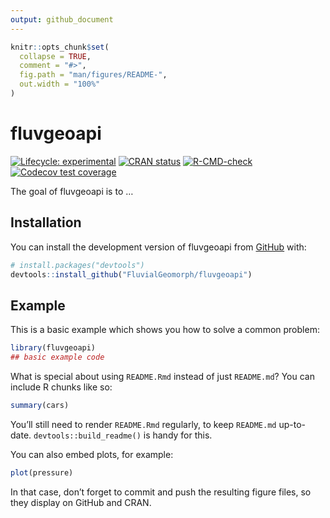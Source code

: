 ```yaml
---
output: github_document
---
```


<!-- README.md is generated from README.Rmd. Please edit that file -->
<!-- devtools::build_readme() -->

```r
knitr::opts_chunk$set(
  collapse = TRUE,
  comment = "#>",
  fig.path = "man/figures/README-",
  out.width = "100%"
)
```

# fluvgeoapi

<!-- badges: start -->
[![Lifecycle: experimental](https://img.shields.io/badge/lifecycle-experimental-orange.svg)](https://lifecycle.r-lib.org/articles/stages.html#experimental)
[![CRAN status](https://www.r-pkg.org/badges/version/fluvgeoapi)](https://CRAN.R-project.org/package=fluvgeoapi)
[![R-CMD-check](https://github.com/FluvialGeomorph/fluvgeoapi/actions/workflows/R-CMD-check.yaml/badge.svg)](https://github.com/FluvialGeomorph/fluvgeoapi/actions/workflows/R-CMD-check.yaml)
[![Codecov test coverage](https://codecov.io/gh/FluvialGeomorph/fluvgeoapi/branch/main/graph/badge.svg)](https://app.codecov.io/gh/FluvialGeomorph/fluvgeoapi?branch=main)
<!-- badges: end -->

The goal of fluvgeoapi is to ...

## Installation

You can install the development version of fluvgeoapi from [GitHub](https://github.com/) with:

``` r
# install.packages("devtools")
devtools::install_github("FluvialGeomorph/fluvgeoapi")
```

## Example

This is a basic example which shows you how to solve a common problem:

```r
library(fluvgeoapi)
## basic example code
```

What is special about using `README.Rmd` instead of just `README.md`? You can include R chunks like so:

```r
summary(cars)
```

You'll still need to render `README.Rmd` regularly, to keep `README.md` up-to-date. `devtools::build_readme()` is handy for this.

You can also embed plots, for example:

```r
plot(pressure)
```

In that case, don't forget to commit and push the resulting figure files, so they display on GitHub and CRAN.
